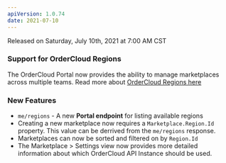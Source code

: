 ```yaml
---
apiVersion: 1.0.74
date: 2021-07-10
---
```

Released on Saturday, July 10th, 2021 at 7:00 AM CST

### Support for OrderCloud Regions
The OrderCloud Portal now provides the ability to manage marketplaces across multiple teams. Read more about [OrderCloud Regions here](/knowledge-base/ordercloud-regions)

### New Features
- `me/regions` - A new **Portal endpoint** for listing available regions
- Creating a new marketplace now requires a `Marketplace.Region.Id` property. This value can be derrived from the `me/regions` response.
- Marketplaces can now be sorted and filtered on by `Region.Id`
- The Marketplace > Settings view now provides more detailed information about which OrderCloud API Instance should be used.